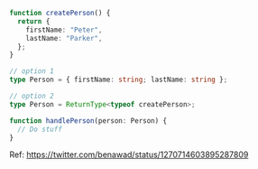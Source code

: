 <Meta title="TypeScript/ReturnType" />

```ts
function createPerson() {
  return {
    firstName: "Peter",
    lastName: "Parker",
  };
}

// option 1
type Person = { firstName: string; lastName: string };

// option 2
type Person = ReturnType<typeof createPerson>;

function handlePerson(person: Person) {
  // Do stuff
}
```

Ref: https://twitter.com/benawad/status/1270714603895287809
